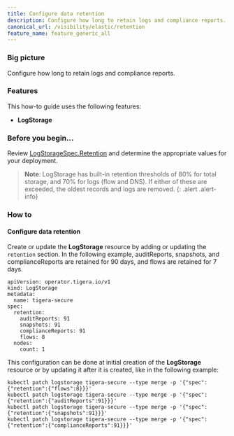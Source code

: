 ```yaml
---
title: Configure data retention
description: Configure how long to retain logs and compliance reports.
canonical_url: /visibility/elastic/retention
feature_name: feature_generic_all
---
```


### Big picture

Configure how long to retain logs and compliance reports.

### Features

This how-to guide uses the following features: 

- **LogStorage**

### Before you begin...

Review [LogStorageSpec.Retention]({{site.baseurl}}/reference/installation/api#operator.tigera.io/v1.Retention) and determine the appropriate values for your deployment.

> **Note**: LogStorage has built-in retention thresholds of 80% for total storage, and 70% for logs (flow and DNS). If either of these are exceeded, the oldest records and logs are removed.
{: .alert .alert-info}

### How to

#### Configure data retention

Create or update the **LogStorage** resource by adding or updating the `retention` section. In the following example, auditReports, snapshots, and complianceReports are retained for 90 days, and flows are retained for 7 days.

```
apiVersion: operator.tigera.io/v1
kind: LogStorage
metadata:
  name: tigera-secure
spec:
  retention:
    auditReports: 91
    snapshots: 91
    complianceReports: 91
    flows: 8
  nodes:
    count: 1
```

This configuration can be done at initial creation of the **LogStorage** resource or by updating it after it is created, like in the following example:

```
kubectl patch logstorage tigera-secure --type merge -p '{"spec":{"retention":{"flows":8}}}'
kubectl patch logstorage tigera-secure --type merge -p '{"spec":{"retention":{"auditReports":91}}}'
kubectl patch logstorage tigera-secure --type merge -p '{"spec":{"retention":{"snapshots":91}}}'
kubectl patch logstorage tigera-secure --type merge -p '{"spec":{"retention":{"complianceReports":91}}}'
```
